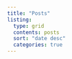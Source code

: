 ```yaml
---
title: "Posts"
listing: 
  type: grid
  contents: posts
  sort: "date desc"
  categories: true
---
```

